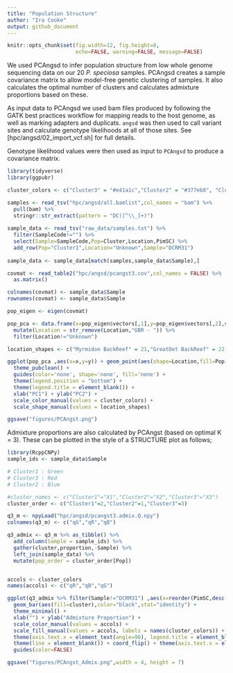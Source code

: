 ```yaml
---
title: "Population Structure"
author: "Ira Cooke"
output: github_document
---
```


```r
knitr::opts_chunk$set(fig.width=12, fig.height=8,
                      echo=FALSE, warning=FALSE, message=FALSE)
```

We used PCAngsd to infer population structure from low whole genome sequencing data on our 20 *P. speciosa* samples.  PCAngsd creates a sample covariance matrix to allow model-free genetic clustering of samples. It also calculates the optimal number of clusters and calculates admixture proportions based on these. 

As input data to PCAngsd we used bam files produced by following the GATK best practices workflow for mapping reads to the host genome, as well as marking adapters and duplicats. `angsd` was then used to call variant sites and calculate genotype likelihoods at all of those sites. See [hpc/angsd/02_import_vcf.sh] for full details.

Genotype likelihood values were then used as input to `PCAngsd` to produce a covariance matrix. 

```r
library(tidyverse)
library(ggpubr)

cluster_colors <- c("Cluster3" = "#e41a1c","Cluster2" = "#377eb8", "Cluster1" = "#4daf4a")

samples <- read_tsv("hpc/angsd/all.bamlist",col_names = "bam") %>% 
  pull(bam) %>% 
  stringr::str_extract(pattern = "DC([^\\_]+)")
  
sample_data <- read_tsv("raw_data/samples.txt") %>% 
  filter(SampleCode!="") %>% 
  select(Sample=SampleCode,Pop=Cluster,Location,PimSC) %>% 
  add_row(Pop="Cluster1",Location="Unknown",Sample="DCRM31")
  
sample_data <- sample_data[match(samples,sample_data$Sample),]
```


```r
covmat <- read_table2("hpc/angsd/pcangst3.cov",col_names = FALSE) %>% 
  as.matrix()

colnames(covmat) <- sample_data$Sample
rownames(covmat) <- sample_data$Sample

pop_eigen <- eigen(covmat)

pop_pca <- data.frame(x=pop_eigen$vectors[,1],y=pop_eigen$vectors[,2],sample_data) %>% 
  mutate(Location = str_remove(Location,"GBR - ")) %>% 
  filter(Location!="Unknown")

location_shapes <- c("Myrmidon BackReef" = 21,"GreatDet BackReef" = 22, "Ribbon10 BackReef" = 23)

ggplot(pop_pca ,aes(x=x,y=y)) + geom_point(aes(shape=Location,fill=Pop),alpha=0.7,size=1) + 
  theme_pubclean() +
  guides(color='none', shape='none', fill='none') +
  theme(legend.position = "bottom") +
  theme(legend.title = element_blank()) +
  xlab("PC1") + ylab("PC2") +
  scale_color_manual(values = cluster_colors) +
  scale_shape_manual(values = location_shapes)

ggsave("figures/PCAngst.png")
```

Admixture proportions are also calculated by PCAngst (based on optimal K = 3).  These can be plotted in the style of a STRUCTURE plot as follows;

```r
library(RcppCNPy)
sample_ids <- sample_data$Sample

# Cluster1 : Green
# Cluster3 : Red
# Cluster2 : Blue

#cluster_names <- c("Cluster1"="X1","Cluster2"="X2","Cluster3"="X3")
cluster_order <- c("Cluster1"=2,"Cluster2"=1,"Cluster3"=3)

q3_m <- npyLoad("hpc/angsd/pcangst3.admix.Q.npy")
colnames(q3_m) <- c("qG","qR","qB")

q3_admix <- q3_m %>% as_tibble() %>% 
  add_column(Sample = sample_ids) %>% 
  gather(cluster,proportion,-Sample) %>% 
  left_join(sample_data) %>% 
  mutate(pop_order = cluster_order[Pop])


accols <- cluster_colors
names(accols) <- c("qR","qB","qG")

ggplot(q3_admix %>% filter(Sample!="DCRM31") ,aes(x=reorder(PimSC,desc(pop_order)),y=proportion)) + 
  geom_bar(aes(fill=cluster),color="black",stat="identity") + 
  theme_minimal() + 
  xlab("") + ylab("Admixture Proportion") + 
  scale_color_manual(values = accols) +
  scale_fill_manual(values = accols, labels = names(cluster_colors)) + 
  theme(axis.text.x = element_text(angle=90), legend.title = element_blank(), legend.position = 'None') +
  theme(line = element_blank()) + coord_flip() + theme(axis.text.x = element_blank()) +
  guides(color=FALSE)

ggsave("figures/PCAngst_Admix.png",width = 4, height = 7)
```

